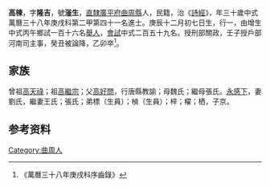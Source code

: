 {{明清人物信息框
| 姓名 = 高棟
| 原名 =
| 圖片名稱= 
| 圖片大小 =
| 圖片說明 = 
| 最高職務 =
| 國家 = 大明 
| 爵位 =
| 籍貫 = [[直隸|直隸]][[廣平府|廣平府]][[曲周縣|曲周縣]]
| 族裔 = 
| 旗籍 = 
| 字號 = 
| 諡號 =
| 出生日期 = 庚辰十二月初七日
| 出生地點 =
| 逝世日期 = 
| 逝世地點 =
| 墓葬 =
| 配偶 = 劉氏王氏；張氏
| 親屬 = 曾祖[[高天祿|高天祿]]，祖[[高繼宗|高繼宗]]，父[[高好問|高好問]]，母魏氏；繼母張氏
| 出身 =
* 萬曆三十八年庚戌科進士
| 經歷 =
| 著作 =  
*
*
*
}}
'''高棟'''{{BD|1581年||1640年||}}，字'''隆吉'''，號'''滏生'''，[[直隸|直隸]][[廣平府|廣平府]][[曲周縣|曲周縣]]人，民籍，治《[[詩經|詩經]]》，年三十歲中式萬曆三十八年庚戌科第二甲第四十一名進士。庚辰十二月初七日生，行一，由增生中式丙午鄉試一百十六名[[舉人|舉人]]，[[會試|會試]]中式二百五十九名。授刑部關政，壬子授戶部河南司主事，癸丑被論降，乙卯卒<ref>《萬曆三十八年庚戌科序齒錄》</ref>。

== 家族 ==
曾祖[[高天祿|高天祿]]；祖[[高繼宗|高繼宗]]；父[[高好問|高好問]]，行唐縣教諭；母魏氏；繼母張氏。[[永感下|永感下]]，妻劉氏，繼妻王氏；張氏；弟標（生員）；楨（生員）；梓；櫂；栖，子京。

== 参考资料 ==
{{reflist}}

{{萬曆三十八年庚戌科殿试金榜}}

{{Authority control}}

{{DEFAULTSORT:}}
[[Category:曲周人|Category:曲周人]]


{{明朝人物小作品}}